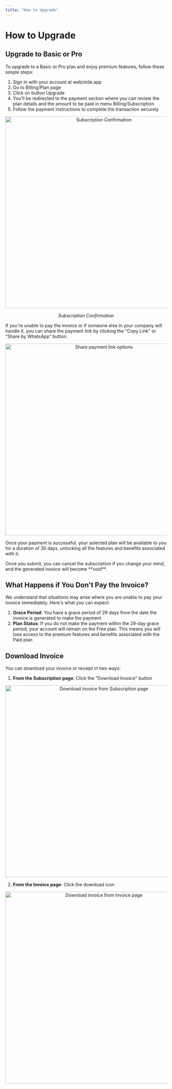 ```yaml
---
title: "How to Upgrade"
---
```


# How to Upgrade

## Upgrade to Basic or Pro

To upgrade to a Basic or Pro plan and enjoy premium features, follow these simple steps:

1. Sign in with your account at web/mile.app
2. Go to Billing/Plan page
3. Click on button Upgrade
4. You'll be redirected to the payment section where you can review the plan details and the amount to be paid in menu Billing/Subscription
5. Follow the payment instructions to complete the transaction securely

<div align="center">
  <img src="https://t3837933.p.clickup-attachments.com/t3837933/a3d58956-3625-42fe-b0b5-bdcdd386ad90/image.png" alt="Subscription Confirmation" width="600" />
  <p><i>Subscription Confirmation</i></p>
</div>

If you're unable to pay the invoice or if someone else in your company will handle it, you can share the payment link by clicking the "Copy Link" or "Share by WhatsApp" button.

<div align="center">
  <img src="https://t3837933.p.clickup-attachments.com/t3837933/82d78bf3-8e66-4a16-a7b8-aa569b60bba0/image.png" alt="Share payment link options" width="600" />
</div>

Once your payment is successful, your selected plan will be available to you for a duration of 30 days, unlocking all the features and benefits associated with it.

<Note>
Once you submit, you can cancel the subscription if you change your mind, and the generated invoice will become **void**.
</Note>

## What Happens if You Don't Pay the Invoice?

We understand that situations may arise where you are unable to pay your invoice immediately. Here's what you can expect:

1. **Grace Period**: You have a grace period of 29 days from the date the invoice is generated to make the payment
2. **Plan Status**: If you do not make the payment within the 29-day grace period, your account will remain on the Free plan. This means you will lose access to the premium features and benefits associated with the Paid plan

## Download Invoice

You can download your invoice or receipt in two ways:

1. **From the Subscription page**: Click the "Download Invoice" button

<div align="center">
  <img src="https://t3837933.p.clickup-attachments.com/t3837933/14b37bef-2a11-4555-a494-7b45d2014c54/image.png" alt="Download invoice from Subscription page" width="600" />
</div>

2. **From the Invoice page**: Click the download icon

<div align="center">
  <img src="https://t3837933.p.clickup-attachments.com/t3837933/cb6233d5-c303-4e83-83e7-09c8bc2464d6/image.png" alt="Download invoice from Invoice page" width="600" />
</div>
